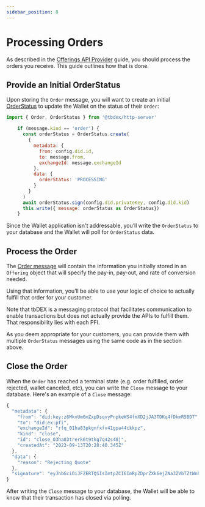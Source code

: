 ```yaml
---
sidebar_position: 8
---
```


# Processing Orders

As described in the [Offerings API Provider](/docs/tbdex/pfi/anatomy-of-a-pfi#offerings-api-provider) guide, you should process the orders you receive. This guide outlines how that is done.

## Provide an Initial OrderStatus

Upon storing the `Order` message, you will want to create an initial [OrderStatus](https://github.com/TBD54566975/tbdex/tree/main/specs/protocol#orderstatus) to update the Wallet on the status of their `Order`:


```js
import { Order, OrderStatus } from '@tbdex/http-server'

    if (message.kind == 'order') {
      const orderStatus = OrderStatus.create(
        {
          metadata: {
            from: config.did.id,
            to: message.from,
            exchangeId: message.exchangeId
          },
          data: {
            orderStatus: 'PROCESSING'
          }
        }
      )
      await orderStatus.sign(config.did.privateKey, config.did.kid)
      this.write({ message: orderStatus as OrderStatus})
    }
```


Since the Wallet application isn't addressable, you’ll write the `OrderStatus` to your database and the Wallet will poll for `OrderStatus` data.


## Process the Order

The [Order message](https://github.com/TBD54566975/tbdex/tree/main/specs/protocol#order) will contain the information you initially stored in an `Offering` object that will specify the pay-in, pay-out, and rate of conversion needed. 

Using that information, you’ll be able to use your logic of choice to actually fulfill that order for your customer. 

Note that tbDEX is a messaging protocol that facilitates communication to enable transactions but does not actually provide the APIs to fulfill them. 
That responsibility lies with each PFI. 

As you deem appropriate for your customers, you can provide them with multiple `OrderStatus` messages using the same code as in the section above.


## Close the Order

When the `Order` has reached a terminal state (e.g. order fulfilled, order rejected, wallet canceled, etc), you can write the `Close` message to your database. Here's an example of a `Close` message:


```js
{
  "metadata": {
    "from": "did:key:z6MkvUm6mZxpDsqvyPnpkeWS4fmXD2jJA3TDKq4fDkmR5BD7",
    "to": "did:ex:pfi",
    "exchangeId": "rfq_01ha83pkgnfxfv41gpa44ckkpz",
    "kind": "close",
    "id": "close_03ha83trerk6t9tkg7q42s48j",
    "createdAt": "2023-09-13T20:28:40.345Z"
  },
  "data": {
    "reason": "Rejecting Quote"
  },
  "signature": "eyJhbGciOiJFZERTQSIsImtpZCI6ImRpZDprZXk6ejZNa3ZVbTZtWnhwRHNxdnlQbnBrZVdTNGZtWEQyakpBM1RES3E0ZkRrbVI1QkQ3I3o2TWt2VW02bVp4cERzcXZ5UG5wa2VXUzRmbVhEMmpKQTNUREtxNGZEa21SNUJENyJ9..tWyGAiuUXFuVvq318Kdz-EJJgCPCWEMO9xVMZD9amjdwPS0p12fkaLwu1PSLxHoXPKSyIbPQnGGZayI_v7tPCA"
}
```


After writing the `Close` message to your database, the Wallet will be able to know that their transaction has closed via polling.